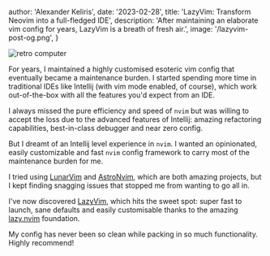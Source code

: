 
  author: 'Alexander Keliris',
  date: '2023-02-28',
  title: 'LazyVim: Transform Neovim into a full-fledged IDE',
  description:
    'After maintaining an elaborate vim config for years, LazyVim is a breath of fresh air.',
  image: '/lazyvim-post-og.png',
}


<Image src={vim} alt="retro computer" />

For years, I maintained a highly customised esoteric vim config that eventually became a maintenance burden. I started spending more time in traditional IDEs like Intellij (with vim mode enabled, of course), which work out-of-the-box with all the features you'd expect from an IDE.

I always missed the pure efficiency and speed of `nvim` but was willing to accept the loss due to the advanced features of Intellij: amazing refactoring capabilities, best-in-class debugger and near zero config.

But I dreamt of an Intellij level experience in `nvim`. I wanted an opinionated, easily customizable and fast `nvim` config framework to carry most of the maintenance burden for me.

I tried using [LunarVim](https://www.lunarvim.org/) and [AstroNvim](https://github.com/AstroNvim/AstroNvim), which are both amazing projects, but I kept finding snagging issues that stopped me from wanting to go all in.

I've now discovered [LazyVim](https://www.lazyvim.org/), which hits the sweet spot: super fast to launch, sane defaults and easily customisable thanks to the amazing [lazy.nvim](https://github.com/folke/lazy.nvim) foundation.

My config has never been so clean while packing in so much functionality. Highly recommend!
